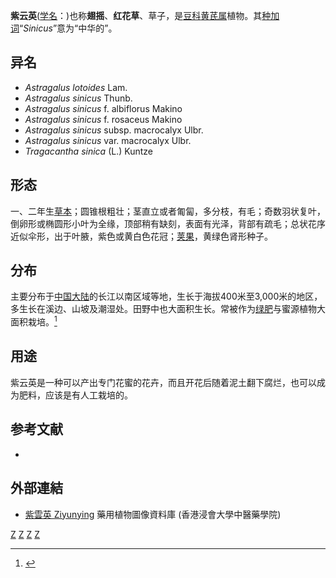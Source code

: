 {{Speciesbox
| image = Chinese_milkvetch_Ziyunying.JPG
| image_caption = 紫云英
| genus = Astragalus
| species = sinicus
| authority = [[Linn.|Linn.]], 1767
}}

'''紫云英'''([[学名|学名]]：{{lang|la|''Astragalus sinicus''}})也称'''翅摇'''、'''红花草'''、草子，是[[豆科|豆科]][[黄芪属|黄芪属]]植物。其[[种加词|种加词]]“''Sinicus''”意为“中华的”。

==异名==
* ''Astragalus lotoides'' Lam.
* ''Astragalus sinicus'' Thunb.
* ''Astragalus sinicus'' f. albiflorus Makino
* ''Astragalus sinicus'' f. rosaceus Makino
* ''Astragalus sinicus'' subsp. macrocalyx Ulbr.
* ''Astragalus sinicus'' var. macrocalyx Ulbr.
* ''Tragacantha sinica'' (L.) Kuntze

==形态==
一、二年生[[草本|草本]]；圆锥根粗壮；茎直立或者匍匐，多分枝，有毛；奇数羽状复叶，倒卵形或椭圆形小叶为全缘，顶部稍有缺刻，表面有光泽，背部有疏毛；总状花序近似伞形，出于叶腋，紫色或黄白色花冠；[[荚果|荚果]]，黄绿色肾形种子。

==分布==
主要分布于[[中国大陆|中国大陆]]的长江以南区域等地，生长于海拔400米至3,000米的地区，多生长在溪边、山坡及潮湿处。田野中也大面积生长。常被作为[[綠肥|绿肥]]与蜜源植物大面积栽培。<ref>{{Cite_news |author1=余亚平 |date=2017年3月23日<!--3月23日6时30分--> |title=梁平：种植红花草 打造绿色生态农业-今日重庆-华龙网 |script-title= |trans-title= |url=http://cq.cqnews.net/cqqx/html/2017-03/23/content_41049962.htm |dead-url=no |format=htm |department=今日重庆 |newspaper=news.ifeng.com |type= |series=新闻联播 |language=zh-Hans |volume= |issue= |others= |edition=1st |location=重庆 |publisher=华龙网 |publication-date=2017-03-23<!-- 06:30:33--> |agency=华龙网 |page=1 |id= |archive-url=http://news.ifeng.com/a/20170323/50819998_0.shtml |archive-date=2017年<!--0-->3月23日 |access-date=2017-03-25 |via= |registration= |subscription= |lay-url= |lay-source= |lay-date= |quote= |postscript= |ref= }}</ref>

==用途==
紫云英是一种可以产出专门花蜜的花卉，而且开花后随着泥土翻下腐烂，也可以成为肥料，应该是有人工栽培的。

== 参考文献 ==
<div class="references-small">
<references />
* {{cite web| url =http://www.bioinfo.cn/db05/KmzwSpecies.php?action=view&id=15802| title =紫云英| work =《中国高等植物数据库全库》| publisher =中国科学院微生物研究所| author =昆明植物研究所| accessdate =2009-02-25| deadurl =yes| archiveurl =https://web.archive.org/web/20160305002109/http://www.bioinfo.cn/db05/KmzwSpecies.php?action=view&id=15802| archivedate =2016-03-05}}
</div>

==外部連結==		
* [http://libproject.hkbu.edu.hk/was40/detail?lang=ch&channelid=1288&searchword=herb_id=D00550 紫雲英 Ziyunying] 藥用植物圖像資料庫 (香港浸會大學中醫藥學院) {{zh-hant}}{{en}}
{{Taxonbar|from=Q5368920}}

[[Category:黄芪属|Z]]
[[Category:蜜源植物|Z]]
[[Category:卡尔·林奈命名的生物分类|Z]]
[[Category:1767年描述的植物|Z]]